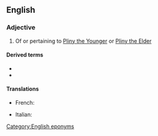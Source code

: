 ==English==

===Adjective===
{{en-adj|-}}

# Of or pertaining to [[w:Pliny the Younger|Pliny the Younger]] or [[w:Pliny the Elder|Pliny the Elder]]

====Derived terms====
* {{l|en|Plinian eruption}}
* {{l|en|ultraplinian}}

====Translations====
{{trans-top|of or pertaining to Pliny the Younger or Pliny the Elder}}
* French: {{t|fr|plinien}}
{{trans-mid}}
* Italian: {{t|it|pliniano}}
{{trans-bottom}}

[[Category:English eponyms]]